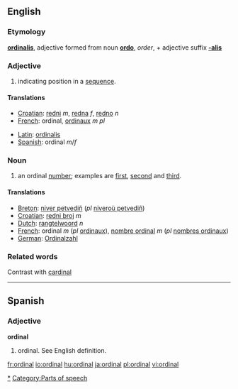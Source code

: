 ==English==

===Etymology===
{{L.}} '''[[ordinalis]]''', adjective formed from noun '''[[ordo]]''', ''order'', + adjective suffix '''[[-alis]]'''

===Adjective===
{{en-adj|-}}

# {{italbrac|of a [[number]]}} indicating position in a [[sequence]].

====Translations====
{{top}}
*[[Croatian]]: [[redni]] ''m'', [[redna]] ''f'', [[redno]] ''n''
*[[French]]: ordinal, [[ordinaux]] ''m pl''
{{mid}}
*[[Latin]]: [[ordinalis]]
*[[Spanish]]: ordinal ''m''/''f''
{{bottom}}

===Noun===
{{en-noun}}

#an ordinal [[number]]; examples are [[first]], [[second]] and [[third]].

====Translations====
{{top}}
*[[Breton]]: [[niver petvediñ]] (''pl'' [[niveroù petvediñ]])
*[[Croatian]]: [[redni broj]] ''m''
*[[Dutch]]: [[rangtelwoord]] ''n''
*[[French]]: ordinal ''m'' (''pl'' [[ordinaux]]), [[nombre ordinal]] ''m'' (''pl'' [[nombres ordinaux]])
*[[German]]: [[Ordinalzahl]]
{{bottom}}

===Related words===
Contrast with [[cardinal]]

----
==Spanish==

===Adjective===
'''ordinal'''

# ordinal.  See English definition.

[[Category:Numbers|*]]
[[Category:Parts of speech]]

[[fr:ordinal]]
[[io:ordinal]]
[[hu:ordinal]]
[[ja:ordinal]]
[[pl:ordinal]]
[[vi:ordinal]]